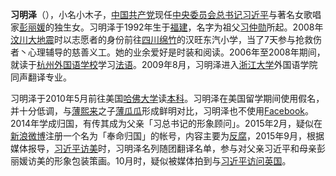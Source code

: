 '''习明泽'''（{{bd|1992年|6月27日|catIdx=X习}}），小名小木子，[[中国共产党|中国共产党]]现任[[中国共产党中央委员会总书记|中央委员会总书记]][[习近平|习近平]]与著名女歌唱家[[彭丽媛|彭丽媛]]的独生女。习明泽于1992年生于[[福建|福建]]，名字为祖父[[习仲勋|习仲勋]]所起。2008年[[汶川大地震|汶川大地震]]时以志愿者的身份前往[[四川|四川]][[绵竹|绵竹]]的汉旺东汽小学，当了7天参与抢救伤者丶心理辅导的慈善义工。她的业余爱好是时装和阅读。2006年至2008年期间，就读于[[杭州外国语学校|杭州外国语学校]]学习[[法语|法语]]。2009年8月，习明泽进入[[浙江大学|浙江大学]]外国语学院同声翻译专业。

习明泽于2010年5月前往美国[[哈佛大学|哈佛大学]]读[[本科|本科]]。习明泽在美国留学期间使用假名，并十分低调，与[[薄熙来|薄熙来]]之子[[薄瓜瓜|薄瓜瓜]]形成鲜明对比，习明泽也不使用[[Facebook|Facebook]]。2014年学成归国，有传其成为父亲「习总书记的形象顾问」。2015年2月，疑似在[[新浪微博|新浪微博]]注册一个名为「奉命归国」的帐号，内容主要为[[中共十八大以来的反腐败工作|反腐]]，2015年9月，根据媒体报导，[[2015年习近平访美|习近平访美]]时，习明泽名列随团翻译名单，参与对父亲习近平和母亲彭丽媛访美的形象包装策画。10月时，疑似被媒体拍到与[[2015年习近平访英|习近平访问英国]]。